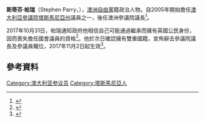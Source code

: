 '''斯蒂芬·帕瑞'''（Stephen Parry，{{bd|1960年|10月31日}}），[[澳洲|澳洲]][[澳洲自由黨|自由黨]]籍政治人物。自2005年開始擔任[[澳大利亞參議院|澳大利亞參議院]][[塔斯馬尼亞州|塔斯馬尼亞州]]議員之一，後任澳洲參議院議長<ref name=AAP>{{cite news|title=Liberals' Parry elected Senate president|url=http://www.theaustralian.com.au/news/latest-news/liberals-parry-elected-senate-president/story-fn3dxiwe-1226980211822?nk=0f7c63ee5e9538843dd5eeba6ea93d2c|accessdate=2014-07-07|work=The Australian|agency=AAP|date=2014-07-07}}</ref>。

2017年10月31日，帕瑞通知政府他相信自己可能通過繼承而擁有英國公民身份，因而喪失擔任國會議員的資格<ref name="Citizenship1">{{Cite web |url=http://www.abc.net.au/news/2017-10-31/stephen-parry-tells-government-his-father-may-be-british/9104482 |title=Citizenship saga may not be over, Liberal senator Stephen Parry says father may be British |date=2017-10-31 |website=ABC News (Australia) |archive-url=https://web.archive.org/web/20171102004335/http://www.abc.net.au/news/2017-10-31/stephen-parry-tells-government-his-father-may-be-british/9104482 |archive-date=2017-11-02 |dead-url=no |access-date=2017-10-31 }}</ref>。他於次日確認擁有雙重國籍，宣佈辭去參議院議長及參議員職位，2017年11月2日起生效<ref name="Citizenship2">{{Cite web|url=http://www.abc.net.au/news/2017-11-01/stephen-parry-confirms-he-is-a-british-citizen/9106558|title=Stephen Parry: Senate President confirms he is a British citizen|last=Doran|first=Matthew|date=2017-11-01|website=ABC News (Australia)|archive-url=https://web.archive.org/web/20171101192831/http://www.abc.net.au/news/2017-11-01/stephen-parry-confirms-he-is-a-british-citizen/9106558|archive-date=2017-11-01|dead-url=no|access-date=2017-11-01}}</ref>。

==參考資料==
{{Reflist}}
[[Category:澳大利亚参议员|Category:澳大利亚参议员]]
[[Category:塔斯馬尼亞人|Category:塔斯馬尼亞人]]